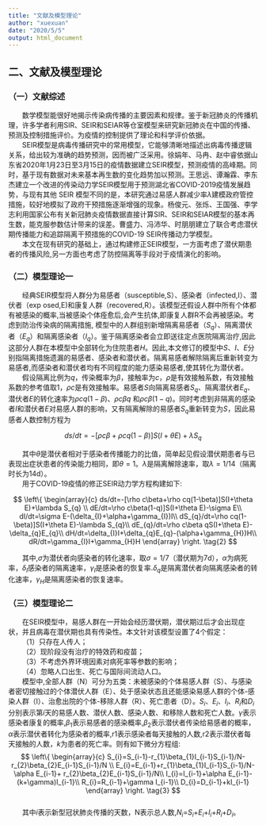 ```yaml
---
title: "文献及模型理论"
author: "xuexuan"
date: "2020/5/5"
output: html_document
---
```


## **二、文献及模型理论**
### （一）文献综述
&emsp;&emsp;数学模型能很好地揭示传染病传播的主要因素和规律。鉴于新冠肺炎的传播机理，许多学者利用SIR、SEIR和SEIAR等仓室模型来研究新冠肺炎在中国的传播、预测及控制措施评价。为疫情的控制提供了理论和科学评价依据。  
&emsp;&emsp;SEIR模型是病毒传播研究中的常用模型，它能够清晰地描述出病毒传播逻辑关系，给出较为准确的趋势预测，因而被广泛采用。徐娟年、马冉、赵中睿依据山东省2020年1月23日至3月15日的疫情数据建立SEIR模型，预测疫情的高峰期。同时，基于现有数据对未来基本再生数的变化趋势加以预测。王思远、谭瀚霖、李东杰建立一个改进的传染动力学SEIR模型用于预测湖北省COVID-2019疫情发展趋势，与现有其他 SEIR 模型不同的是，本研究通过易感人群减少率$\lambda$建模政府管控措施，较好地模拟了政府干预措施逐渐增强的现象。杨俊元、张烁、王国强、李学志利用国家公布有关新冠肺炎疫情数据直接计算SIR、SEIR和SEIAR模型的基本再生数，能克服参数估计带来的误差。曹盛力、冯沛华、时朋朋建立了联合考虑潜伏期传播能力和追踪隔离干预措施的COVID-19 SEIR传播动力学模型。  
&emsp;&emsp;本文在现有研究的基础上，通过构建修正SEIR模型，一方面考虑了潜伏期患者的传播风险,另一方面也考虑了防控隔离等手段对于疫情演化的影响。  

### （二）模型理论一  
&emsp;&emsp;经典SEIR模型将人群分为易感者（susceptible,S）、感染者（infected,I）、潜伏者（exp osed,E)和康复人群（recovered,R）。该模型还假设人群中所有个体都有被感染的概率,当被感染个体痊愈后,会产生抗体,即康复人群R不会再被感染。考虑到防治传染病的隔离措施, 模型中的人群组别新增隔离易感者（$S_{q}$）、隔离潜伏者（$E_{q}$）和隔离感染者（$I_{q}$）。鉴于隔离感染者会立即送往定点医院隔离治疗,因此这部分人群在本模型中全部转化为住院患者$H$。因此,本文修订的模型中$S、I、E$分别指隔离措施遗漏的易感者、感染者和潜伏者。隔离易感者解除隔离后重新转变为易感者,而感染者和潜伏者均有不同程度的能力感染易感者,使其转化为潜伏者。  
&emsp;&emsp;假设隔离比例为$q$，传染概率为$\beta$，接触率为$c$，$\rho$是有效接触系数，有效接触系数的参考值取1，$\rho c$是有效接触率。易感者$S$向隔离易感者$S_{q}$、隔离潜伏者$E_{q}$、潜伏者$E$的转化速率为$\rho cq(1-\beta)$、$\rho c\beta q$ 和$\rho c\beta(1-q)$。同时考虑到非隔离的感染者$I$和潜伏者$E$对易感人群的影响，又有隔离解除的易感者$S_{q}$重新转变为$S$，因此易感者人数控制方程为  
<div align=center>  
$$ds/dt=-[\rho c\beta+\rho cq(1-\beta)]S(I+\theta E)+\lambda S_{q}\tag{1} $$
</div>  
&emsp;&emsp;其中$\theta$是潜伏者相对于感染者传播能力的比值，简单起见假设潜伏期患者与已表现出症状患者的传染能力相同，即$\theta=1$。$\lambda$是隔离解除速率，取$\lambda=1/14$（隔离时长为14d）。  
&emsp;&emsp;用于COVID-19疫情的修正SEIR动力学方程构建如下:  

$$
\left\{ 
\begin{array}{c}
    ds/dt=-[\rho c\beta+\rho cq(1-\beta)]S(I+\theta E)+\lambda S_{q} \\ 
    dE/dt=\rho c\beta(1-q)]S(I+\theta E)-\sigma E\\ 
    dI/dt=\sigma E-(\delta_{I}+\alpha+\gamma_{I})I\\
    dS_{q}/dt=\rho cq(1-\beta)]S(I+\theta E)-\lambda S_{q}\\
    dE_{q}/dt=\rho c\beta qS(I+\theta E)-\delta_{q}E_{q}\\
    dH/dt=\delta_{I}I+\delta_{q}E_{q}-(\alpha+\gamma_{H})H\\
    dR/dt=\gamma_{I}I+\gamma_{H}H
\end{array}
\right. 
\tag{2}
$$  


&emsp;&emsp;其中,$\sigma$为潜伏者向感染者的转化速率，取$\sigma=1/7$（潜伏期为7d），$\alpha$为病死率，$\delta_{I}$感染者的隔离速率，$\gamma_{I}$是感染者的恢复率.$\delta_{q}$是隔离潜伏者向隔离感染者的转化速率，$\gamma_{H}$是隔离感染者的恢复速率。  

###  （三）模型理论二  
&emsp;&emsp;在SEIR模型中，易感人群在一开始会经历潜伏期，潜伏期过后才会出现症状，并且病毒在潜伏期也具有传染性。本文针对该模型设置了4个假定：  
&emsp;&emsp;（1）只存在人传人；  
&emsp;&emsp;（2）现阶段没有治疗的特效药和疫苗；  
&emsp;&emsp;（3）不考虑外界环境因素对病死率等参数的影响；  
&emsp;&emsp;（4）忽略人口出生、死亡与国际间流动人口。  
&emsp;&emsp;模型中,全部人群（N）可分为五类：未被感染的个体易感人群（S）、与感染者密切接触过的个体潜伏人群（E）、处于感染状态且还能感染易感人群的个体-感染人群（I）、治愈出院的个体-移除人群（R）、死亡患者（D）。$S_{i}$、$E_{i}$、$I_{i}$、$R_{i}$和$D_{i}$分别表示第$i$天的易感人数、潜伏人数、感染人数、和移除人数和死亡人数。$\gamma$表示感染者康复的概率,$\beta_{1}$表示易感者的感染概率,$\beta_{2}$表示潜伏者传染给易感者的概率，$\alpha$表示潜伏者转化为感染者的概率,r1表示感染者每天接触的人数,r2表示潜伏者每天接触的人数，$k$为患者的死亡率。则有如下微分方程组:
$$
\left\{ 
\begin{array}{c}
    S_{i}=S_{i-1}-r_{1}\beta_{1}I_{i-1}S_{i-1}/N-r_{2}\beta_{2}E_{i-1}S_{i-1}/N \\ 
    E_{i}=E_{i-1}+r_{1}\beta_{1}I_{i-1}S_{i-1}/N-\alpha E_{i-1}+ r_{2}\beta_{2}E_{i-1}S_{i-1}/N\\ 
    I_{i}=I_{i-1}+\alpha E_{i-1}-(k+\gamma)I_{i-1}\\
     R_{i}=R_{i-1}+\gamma I_{i-1}\\
    D_{i}=D_{i-1}+kI_{i-1}
\end{array}
\right. 
\tag{3}
$$  
&emsp;&emsp;其中$i$表示新型冠状肺炎传播的天数，N表示总人数,$N_{i}$=$S_{i}$+$E_{i}$+$I_{i}$+$R_{i}$+$D_{i}$。

















